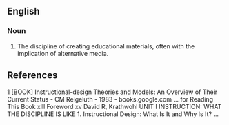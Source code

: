 ==English==

===Noun===

# The discipline of creating educational materials, often with the implication of alternative media.

==References==
[http://books.google.com/books?hl=en&lr=&id=qt_9Q4K5Bz8C&oi=fnd&pg=PR11&dq=instructional+design&ots=83ufQ_l9Gd&sig=58ViHGTy6N-Z6gztRt40Oi02Vys]
[BOOK] Instructional-design Theories and Models: An Overview of Their Current Status - 
CM Reigeluth - 1983 - books.google.com
... for Reading This Book xlll Foreword xv David R, Krathwohl UNIT I INSTRUCTION: WHAT
THE DISCIPLINE IS LIKE 1. Instructional Design: What Is It and Why Is It? ...